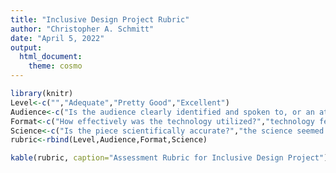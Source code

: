 ```yaml
---
title: "Inclusive Design Project Rubric"
author: "Christopher A. Schmitt"
date: "April 5, 2022"
output: 
  html_document:
    theme: cosmo
---
```


```r
library(knitr)
Level<-c("","Adequate","Pretty Good","Excellent")
Audience<-c("Is the audience clearly identified and spoken to, or an attempt to contact made?","target audience is unclear","target audience is clear but the piece wasn’t really speaking to them","target audience is clear and their needs are perfectly addressed")
Format<-c("How effectively was the technology utilized?","technology feels like a mismatch", "it works","technology/format really enhances the message")
Science<-c("Is the piece scientifically accurate?","the science seemed easy to misunderstand or misinterpret","the science was accurate but it might be misunderstood by some members of the target audience","it would be really hard to misunderstand the science")
rubric<-rbind(Level,Audience,Format,Science)

kable(rubric, caption="Assessment Rubric for Inclusive Design Project")
```